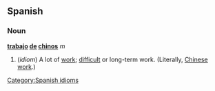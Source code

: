 ==Spanish==

===Noun===
'''[[trabajo]] [[de]] [[chinos]]''' ''m''
#(''idiom'') A lot of [[work]]; [[difficult]] or long-term work. (Literally, [[Chinese]] [[work]].) 

[[Category:Spanish idioms]]